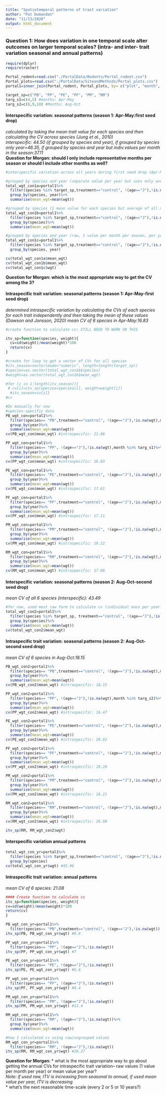 ```yaml
---
title: "Spatiotemporal patterns of trait variation"
author: "Pat Dumandan"
date: "11/13/2020"
output: html_document
---
```


### Question 1: How does variation in one temporal scale alter outcomes on larger temporal scales? (intra- and inter- trait variation seasonal and annual patterns)
```r
require(dplyr)
require(raster)

Portal_rodent=read.csv("./PortalData/Rodents/Portal_rodent.csv")
Portal_plots=read.csv("./PortalData/SiteandMethods/Portal_plots.csv")
portal1=inner_join(Portal_rodent, Portal_plots, by= c("plot", "month", "year"))

target_sp=c("PB", "PP", "PE", "PF", "PM", "RM")
targ_s1=c(4,5) #months: Apr-May
targ_s2=c(8,9,10) #Months: Aug-Oct
```

#### Interspecific variation: seasonal patterns (season 1: Apr-May:first seed drop)
*calculated by taking the mean trait value for each species and then calculating the CV across species (Jung et al., 2010)*    
*interspecific: 44.50 (if grouped by species and year), if grouped by species only year=46.35, if grouped by species and year but indiv.values per month in the season:37.11*  
**Question for Morgan: should I only include representative months per season or should I include other months as well?**  
```r
#interspecific variation across all years during first seed drop (Apr-May)

#grouped by species and year (separate value per year but uses only average for the months of the season)
total_wgt_con1a=portal1%>%
  filter(species %in% target_sp,treatment=="control", !(age=="J"),!is.na(wgt),month %in% targ_s1)%>%
  group_by(species, year)%>%
  summarise(mean_wgt=mean(wgt))

#grouped by species (1 mean value for each species but average of all months in the season across all years)
total_wgt_con1b=portal1%>%
  filter(species %in% target_sp,treatment=="control", !(age=="J"),!is.na(wgt),month %in% targ_s1)%>%
  group_by(species)%>%
  summarise(mean_wgt=mean(wgt))

#grouped by species and year (raw, 1 value per month per season, per year)
total_wgt_con1c=portal1%>%
  filter(species %in% target_sp,treatment=="control", !(age=="J"),!is.na(wgt),month %in% targ_s1)%>%
  group_by(species, year)

cv(total_wgt_con1a$mean_wgt)
cv(total_wgt_con1b$mean_wgt)
cv(total_wgt_con1c$wgt)
```
**Question for Morgan: which is the most appropriate way to get the CV among the 3?**

#### Intraspecific trait variation: seasonal patterns (season 1: Apr-May-first seed drop)  
*determined intraspecific variation by calculating the CVs of each species for each trait independently and then taking the mean of these values (Dawson and Jonsson, 2020)*
*mean CV of 6 species in Apr-May:16.83*

```r
#create function to calculate cv: STILL NEED TO WORK ON THIS

itv_sp=function(species, weight){
  cv=sd(weight)/mean(weight)*100
  return(cv)
}

#create for loop to get a vector of CVs for all species
#itv_season=vector(mode="numeric", length=length(target_sp))
#species=as.vector(total_wgt_con1b$species)
#weight=as.vector(total_wgt_con1b$mean_wgt)

#for (i in 1:length(itv_season)){
 # cv[i]=itv_sp(species=species[i], weight=weight[i])
  #itv_season=cv[i]}
#cv
```

```r
#Do manually for now 
#species-specific data
PB_wgt_con=portal1%>%
  filter(species== "PB",treatment=="control", !(age=="J"),!is.na(wgt),month %in% targ_s1)%>%
  group_by(year)%>%
  summarise(mean_wgt=mean(wgt))
cv(PB_wgt_con$mean_wgt) #intraspecific: 21.06

PP_wgt_con=portal1%>%
  filter(species== "PP", !(age=="J"),!is.na(wgt),month %in% targ_s1)%>%
  group_by(year)%>%
  summarise(mean_wgt=mean(wgt))
cv(PP_wgt_con$mean_wgt) #intraspecific: 16.83

PE_wgt_con=portal1%>%
  filter(species== "PE",treatment=="control", !(age=="J"),!is.na(wgt),month %in% targ_s1)%>%
  group_by(year)%>%
  summarise(mean_wgt=mean(wgt))
cv(PE_wgt_con$mean_wgt) #intraspecific: 17.61

PF_wgt_con=portal1%>%
  filter(species== "PF",treatment=="control", !(age=="J"),!is.na(wgt),month %in% targ_s1)%>%
  group_by(year)%>%
  summarise(mean_wgt=mean(wgt))
cv(PF_wgt_con$mean_wgt) #intraspecific: 17.11

PM_wgt_con=portal1%>%
  filter(species== "PM",treatment=="control", !(age=="J"),!is.na(wgt),month %in% targ_s1)%>%
  group_by(year)%>%
  summarise(mean_wgt=mean(wgt))
cv(PM_wgt_con$mean_wgt) #intraspecific: 19.22

RM_wgt_con=portal1%>%
  filter(species== "RM",treatment=="control", !(age=="J"),!is.na(wgt),month %in% targ_s1)%>%
  group_by(year)%>%
  summarise(mean_wgt=mean(wgt))
cv(RM_wgt_con$mean_wgt) #intraspecific: 17.08
```

#### Interspecific variation: seasonal patterns (season 2: Aug-Oct-second seed drop)
*mean CV of all 6 species (interspecific): 43.49*

```r
#for now, used most raw form to calculate cv (individual mass per year and month per species)
total_wgt_con2=portal1%>%
  filter(species %in% target_sp, treatment=="control", !(age=="J"),!is.na(wgt),month %in% targ_s2)%>%
  group_by(species)%>%
  summarise(mean_wgt=mean(wgt))
cv(total_wgt_con2$mean_wgt)  
```

#### Intraspecific trait variation: seasonal patterns (season 2: Aug-Oct-second seed drop)  
*mean CV of 6 species in Aug-Oct:18.15*

```r
PB_wgt_con2=portal1%>%
  filter(species== "PB",treatment=="control", !(age=="J"),!is.na(wgt),month %in% targ_s2)%>%
  group_by(year)%>%
  summarise(mean_wgt=mean(wgt))
cv(PB_wgt_con2$mean_wgt) #intraspecific: 18.15

PP_wgt_con2=portal1%>%
  filter(species== "PP", !(age=="J"),!is.na(wgt),month %in% targ_s2)%>%
  group_by(year)%>%
  summarise(mean_wgt=mean(wgt))
cv(PP_wgt_con2$mean_wgt) #intraspecific: 16.47

PE_wgt_con2=portal1%>%
  filter(species== "PE",treatment=="control", !(age=="J"),!is.na(wgt),month %in% targ_s2)%>%
  group_by(year)%>%
  summarise(mean_wgt=mean(wgt))
cv(PE_wgt_con2$mean_wgt) #intraspecific: 20.92

PF_wgt_con2=portal1%>%
  filter(species== "PF",treatment=="control", !(age=="J"),!is.na(wgt),month %in% targ_s2)%>%
  group_by(year)%>%
  summarise(mean_wgt=mean(wgt))
cv(PF_wgt_con2$mean_wgt) #intraspecific: 18.20

PM_wgt_con2=portal1%>%
  filter(species== "PM",treatment=="control", !(age=="J"),!is.na(wgt),month %in% targ_s2)%>%
  group_by(year)%>%
  summarise(mean_wgt=mean(wgt))
cv(PM_wgt_con2$mean_wgt) #intraspecific: 18.21

RM_wgt_con2=portal1%>%
  filter(species== "RM",treatment=="control", !(age=="J"),!is.na(wgt),month %in% targ_s2)%>%
  group_by(year)%>%
  summarise(mean_wgt=mean(wgt))
cv(RM_wgt_con2$mean_wgt) #intraspecific: 26.98

itv_sp(RM, RM_wgt_con2$wgt)

```

#### Interspecific variation annual patterns

```r
total_wgt_con_yr=portal1%>%
  filter(species %in% target_sp,treatment=="control", !(age=="J"),!is.na(wgt))%>%
  group_by(species)
cv(total_wgt_con_yr$wgt) #43.96
```

#### Intraspecific trait variation: annual patterns 
*mean CV of 6 species: 21.08 *

```r
#### Create function to calculate cv
itv_sp=function(species, weight){
cv=sd(weight)/mean(weight)*100
return(cv)
}

PB_wgt_con_yr=portal1%>%
  filter(species== "PB",treatment=="control", !(age=="J"),!is.na(wgt))
itv_sp(PB, PB_wgt_con_yr$wgt) #9.6

PP_wgt_con_yr=portal1%>%
  filter(species== "PP", !(age=="J"),!is.na(wgt))
itv_sp(PP, PP_wgt_con_yr$wgt) #7

PE_wgt_con_yr=portal1%>%
  filter(species== "PE", !(age=="J"),!is.na(wgt))
itv_sp(PE, PE_wgt_con_yr$wgt) #6.8

PF_wgt_con_yr=portal1%>%
  filter(species== "PF", !(age=="J"),!is.na(wgt))
itv_sp(PF, PF_wgt_con_yr$wgt) #8.4

PM_wgt_con_yr=portal1%>%
  filter(species== "PM", !(age=="J"),!is.na(wgt))
itv_sp(PM, PM_wgt_con_yr$wgt) #13.4

RM_wgt_con_yr=portal1%>%
  filter(species== "RM", !(age=="J"),!is.na(wgt))%>%
  group_by(year)%>%
  summarise(mean_wgt=mean(wgt))

#how I calculated cv using raw/ungrouped values
RM_wgt_con_yr=portal1%>%
  filter(species== "RM", !(age=="J"),!is.na(wgt))
itv_sp(RM, RM_wgt_con_yr$wgt) #20.27

```
**Question for Morgan: ** 
* what is the most appropriate way to go about getting the annual CVs for intraspecific trait variation-- raw values (1 value per month per year) or mean value per year?  
*Note: if used raw, ITV is increasing from seasonal to annual, if used mean value per year, ITV is decreasing*  
* what's the next reasonable time-scale (every 2 or 5 or 10 years?)
